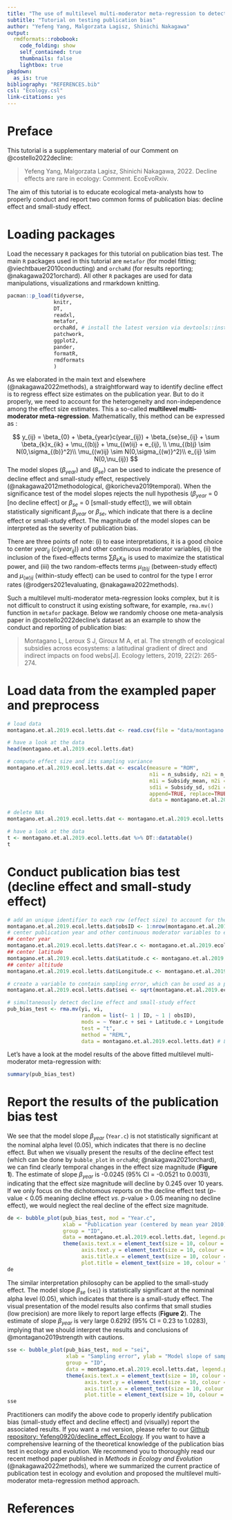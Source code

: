 ---
title: "The use of multilevel multi-moderator meta-regression to detect two forms of publication bias: decline effect and small-study effect"
subtitle: "Tutorial on testing publication bias"
author: "Yefeng Yang, Malgorzata Lagisz, Shinichi Nakagawa"
output:
  rmdformats::robobook:
    code_folding: show
    self_contained: true
    thumbnails: false
    lightbox: true
pkgdown:
  as_is: true   
bibliography: "REFERENCES.bib"
csl: "Ecology.csl"
link-citations: yes
---

# Preface

This tutorial is a supplementary material of our Comment on @costello2022decline:

> Yefeng Yang, Malgorzata Lagisz, Shinichi Nakagawa, 2022. Decline effects are rare in ecology: Comment. EcoEvoRxiv.

The aim of this tutorial is to  educate ecological meta-analysts how to properly conduct and report two common forms of publication bias: decline effect and small-study effect. 

# Loading packages

Load the necessary `R` packages for this tutorial on publication bias test. The main `R` packages used in this tutorial are `metafor` (for model fitting; @viechtbauer2010conducting) and `orchaRd` (for results reporting; @nakagawa2021orchard). All other `R` packages are used for data manipulations, visualizations and rmarkdown knitting. 

```{r, cache = FALSE}
pacman::p_load(tidyverse, 
               knitr,
               DT,
               readxl, 
               metafor,
               orchaRd, # install the latest version via devtools::install_github("daniel1noble/orchaRd", force = TRUE, build_vignettes = TRUE)
               patchwork,
               ggplot2,
               pander,
               formatR,
               rmdformats
               )
```

As we elaborated in the main text and elsewhere (@nakagawa2022methods), a straightforward way to identify decline effect is to regress effect size estimates on the publication year. But to do it properly, we need to account for the heterogeneity and non-independence among the effect size estimates. This a so-called **multilevel multi-moderator meta-regression**. Mathematically, this method can be expressed as : 

$$
y_{ij} = \beta_{0} + \beta_{year}c(year_{ij}) + \beta_{se}se_{ij} + \sum \beta_{k}x_{ik} + \mu_{(b)j} + \mu_{(w)ij} + e_{ij}, \\ \mu_{(b)j} \sim N(0,\sigma_{(b)}^2)\\ \mu_{(w)ij} \sim N(0,\sigma_{(w)}^2)\\ e_{ij} \sim N(0,\nu_{ij})
$$
The model slopes ($\beta_{year}$) and ($\beta_{se}$) can be used to indicate the presence of decline effect and small-study effect, respectively (@nakagawa2012methodological, @koricheva2019temporal). When the significance test of the model slopes rejects the null hypothesis ($\beta_{year}$ = 0 [no decline effect] or $\beta_{se}$ = 0 [small-study effect]), we will obtain statistically significant $\beta_{year}$ or $\beta_{se}$, which indicate that there is a decline effect or small-study effect. The magnitude of the model slopes can be interpreted as the severity of publication bias. 

There are three points of note: (i) to ease interpretations, it is a good choice to center $year_{ij}$ ($c(year_{ij})$) and other continuous moderator variables, (ii) the inclusion of the fixed-effects terms $\sum \beta_{k}x_{ik}$ is used to maximize the statistical power, and (iii) the two random-effects terms $\mu_{(b)j}$ (between-study effect) and $\mu_{(w)ij}$ (within-study effect) can be used to control for the type I error rates  (@rodgers2021evaluating, @nakagawa2022methods). 

Such a multilevel multi-moderator meta-regression looks complex, but it is not difficult to construct it using existing software, for example, `rma.mv()` function in `metafor` package. Below we randomly choose one meta-analysis paper in @costello2022decline's dataset as an example to show the conduct and reporting of publication bias:

> Montagano L, Leroux S J, Giroux M A, et al. The strength of ecological subsidies across ecosystems: a latitudinal gradient of direct and indirect impacts on food webs[J]. Ecology letters, 2019, 22(2): 265-274.

# Load data from the exampled paper and preprocess

```{r}
# load data
montagano.et.al.2019.ecol.letts.dat <- read.csv(file = "data/montagano.et.al.2019.ecol.letts.csv", header = T)

# have a look at the data
head(montagano.et.al.2019.ecol.letts.dat)

# compute effect size and its sampling variance
montagano.et.al.2019.ecol.letts.dat <- escalc(measure = "ROM", 
                                              n1i = n_subsidy, n2i = n_nosubsidy,
                                              m1i = Subsidy_mean, m2i = Nosubsidy_mean, 
                                              sd1i = Subsidy_sd, sd2i = Nosubsidy_sd, 
                                              append=TRUE, replace=TRUE, 
                                              data = montagano.et.al.2019.ecol.letts.dat)

# delete NAs
montagano.et.al.2019.ecol.letts.dat <- montagano.et.al.2019.ecol.letts.dat[!is.na(montagano.et.al.2019.ecol.letts.dat$yi) & !is.na(montagano.et.al.2019.ecol.letts.dat$vi), ]

# have a look at the data
t <- montagano.et.al.2019.ecol.letts.dat %>% DT::datatable()
t
```


# Conduct publication bias test (decline effect and small-study effect)

```{r}
# add an unique identifier to each row (effect size) to account for the residual heterogeneity
montagano.et.al.2019.ecol.letts.dat$obsID <- 1:nrow(montagano.et.al.2019.ecol.letts.dat)
# center publication year and other continuous moderator variables to ease interpretations
## center year
montagano.et.al.2019.ecol.letts.dat$Year.c <- montagano.et.al.2019.ecol.letts.dat$Year - mean(montagano.et.al.2019.ecol.letts.dat$Year)
## center latitude
montagano.et.al.2019.ecol.letts.dat$Latitude.c <- montagano.et.al.2019.ecol.letts.dat$Latitude - mean(montagano.et.al.2019.ecol.letts.dat$Latitude)
## center altitude
montagano.et.al.2019.ecol.letts.dat$Longitude.c <- montagano.et.al.2019.ecol.letts.dat$Longitude - mean(montagano.et.al.2019.ecol.letts.dat$Longitude)

# create a variable to contain sampling error, which can be used as a predictor to identify another important form of publication bias - small-study effect
montagano.et.al.2019.ecol.letts.dat$sei <- sqrt(montagano.et.al.2019.ecol.letts.dat$vi)

# simultaneously detect decline effect and small-study effect 
pub_bias_test <- rma.mv(yi, vi, 
                        random = list(~ 1 | ID, ~ 1 | obsID),
                        mods = ~ Year.c + sei + Latitude.c + Longitude.c + System + Taxon + Taxon -1,
                        test = "t",
                        method = "REML",
                        data = montagano.et.al.2019.ecol.letts.dat) # Latitude,  Longitude,  System, Taxon and Taxon are moderator variables used in the original paper
```

Let's have a look at the model results of the above fitted multilevel multi-moderator meta-regression with:

```{r}
summary(pub_bias_test)
```

# Report the results of the publication bias test

We see that the model slope $\beta_{year}$ (`Year.c`) is not statistically significant at the nominal alpha level (0.05), which indicates that there is no decline effect. But when we visually present the results of the decline effect test (which can be done by `bubble_plot` in `orchaRd`; @nakagawa2021orchard), we can find clearly temporal changes in the effect size magnitude (**Figure 1**). The estimate of slope $\beta_{year}$ is -0.0245 (95% CI = -0.0521 to 0.0031), indicating that the effect size magnitude will decline by 0.245 over 10 years. If we only focus on the dichotomous reports on the decline effect test (*p*-value < 0.05 meaning decline effect *vs.* *p*-value > 0.05 meaning no decline effect), we would neglect the real decline of the effect size magnitude.

```{r decline effect test, fig.cap="Figure 1. Bubble plot showing the relationship between effect size magnitude and publication year"}
de <- bubble_plot(pub_bias_test, mod = "Year.c", 
                  xlab = "Publication year (centered by mean year 2010)", ylab = "Model slope of publication year",
                  group = "ID",
                  data = montagano.et.al.2019.ecol.letts.dat, legend.pos = "none") +
                  theme(axis.text.x = element_text(size = 10, colour = "black"),
                        axis.text.y = element_text(size = 10, colour = "black"),
                        axis.title.x = element_text(size = 10, colour = "black"),
                        plot.title = element_text(size = 10, colour = "black"))
de
```

The similar interpretation philosophy can be applied to the small-study effect. The model slope $\beta_{se}$ (`sei`) is statistically significant at the nominal alpha level (0.05), which indicates that there is a small-study effect. The visual presentation of the model results also confirms that small studies (low precision) are more likely to report large effects (**Figure 2**). The estimate of slope $\beta_{year}$ is very large 0.6292 (95% CI = 0.23 to 1.0283), implying that we should interpret the results and conclusions of @montagano2019strength with cautions. 

```{r small-study effect, fig.cap="Figure 2. Bubble plot showing the relationship between effect size magnitude and sampling error (inverse precision)"}
sse <- bubble_plot(pub_bias_test, mod = "sei", 
                   xlab = "Sampling error", ylab = "Model slope of sampling error",
                   group = "ID",
                   data = montagano.et.al.2019.ecol.letts.dat, legend.pos = "none") +
                   theme(axis.text.x = element_text(size = 10, colour = "black"),
                         axis.text.y = element_text(size = 10, colour = "black"),
                         axis.title.x = element_text(size = 10, colour = "black"),
                         plot.title = element_text(size = 10, colour = "black"))
sse
```


Practitioners can modify the above code to properly identify publication bias (small-study effect and decline effect) and (visually) report the associated results. If you want a `rmd` version, please refer to our [Github repository: Yefeng0920/decline_effect_Ecology](https://github.com/Yefeng0920/decline_effect_Ecology). If you want to have a comprehensive learning of the theoretical knowledge of the publication bias test in ecology and evolution. We recommend you to thoroughly read our recent method paper published in *Methods in Ecology and Evolution* (@nakagawa2022methods), where we summarized the current practice of publication test in ecology and evolution and proposed the multilevel multi-moderator meta-regression method approach.

# References
